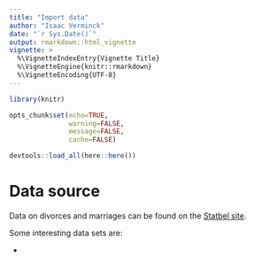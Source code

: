 ```yaml
---
title: "Import data"
author: "Isaac Verminck"
date: "`r Sys.Date()`"
output: rmarkdown::html_vignette
vignette: >
  %\VignetteIndexEntry{Vignette Title}
  %\VignetteEngine{knitr::rmarkdown}
  %\VignetteEncoding{UTF-8}
---
```


```r

library(knitr)

opts_chunk$set(echo=TRUE,
               warning=FALSE,
               message=FALSE,
               cache=FALSE)

devtools::load_all(here::here())

```

# Data source

Data on divorces and marriages can be found on the [Statbel site](https://statbel.fgov.be/nl/themas/bevolking/huwelijken-en-echtscheidingen).

Some interesting data sets are:

* 
